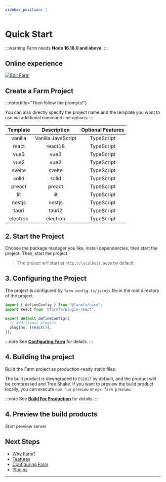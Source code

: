 ```yaml
---
sidebar_position: 1
---
```



# Quick Start


:::warning
Farm needs **Node 16.18.0 and above**.
:::

## Online experience

[![Edit Farm](https://codesandbox.io/static/img/play-codesandbox.svg)](https://codesandbox.io/p/github/ErKeLost/react/main)

## Create a Farm Project

<PackageManagerTabs command="pnpm create farm@latest" />

:::note{title="Then follow the prompts!"}

You can also directly specify the project name and the template you want to use via additional command line options:
:::

<PackageManagerTabs command="pnpm create farm farm-app --template react" />

| Template | Description | Optional Features |
|:-------:|:--------:|:-------:|
| vanilla   | Vanilla JavaScript     | TypeScript   |
| react   | react18     | TypeScript   |
| vue3   | vue3     | TypeScript   |
| vue2   | vue2     | TypeScript   |
| svelte   | svelte     | TypeScript   |
| solid   | solid     | TypeScript   |
| preact  | preact     | TypeScript   |
| lit   | lit     | TypeScript   |
| nestjs   | nestjs     | TypeScript   |
| tauri   | tauri2     | TypeScript   |
| electron   | electron     | TypeScript   |



## 2. Start the Project

Choose the package manager you like, install dependencies, then start the project.
Then, start the project:

<PackageManagerTabs command="cd farm-app && pnpm install && pnpm dev" />

> The project will start at `http://localhost:9000` by default.

## 3. Configuring the Project

The project is configured by `farm.config.ts/js/mjs` file in the root directory of the project.

```ts title="farm.config.ts" 
import { defineConfig } from "@farmfe/core";
import react from '@farmfe/plugin-react';

export default defineConfig({
  // Additional plugins
  plugins: [react()],
});
```

:::note
See **[Configuring Farm](/docs/config/configuring-farm)** for details.
:::

## 4. Building the project

Build the Farm project as production-ready static files:

<PackageManagerTabs command="npm run build" />

The built product is downgraded to `ES2017` by default, and the product will be compressed and Tree Shake. If you want to preview the build product locally, you can execute `npm run preview` or `npx farm preview`.

:::note
See **[Build For Production](/docs/tutorials/build)** for details.
:::

## 4. Preview the build products 

Start preview server

<PackageManagerTabs command="npm run preview" />

## Next Steps

- [Why Farm?](/docs/why-farm)
- [Features](/docs/features/html)
- [Configuring Farm](/docs/config/configuring-farm)
- [Plugins](/docs/plugins/official-plugins/overview)
---
